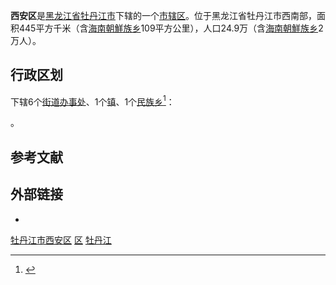 {{Infobox China County
| county = 西安区
| usedname = 
| nameorigin = 
| Photo = File:Mudanjiang Railway Station 01.jpg
| Photoname = 
| map =
| map_caption = 
| Pinyin =  Xī'ān Qū
| Belong = [[黑龙江省|黑龙江省]][[牡丹江市|牡丹江市]]
| Types = [[市辖区|市辖区]]
| admincode =  231005
| founded = 
| seat = 
| officerTitle = 
| officer = 
| officerTitle2 = 
| officer2 = 
| division = 8
| town = 
| township = 1
| subdistrict = 7
| dialect = 
| post code = 157000
| phone code = 453
| coordinate = 
| area = 434
| area land = 
| area water = 
| census yr = 
| pop = 23万人
| density =  
| GDP = 
| GDP_as_of = 
| GDPPC = 
| carlicense = 黑C
| web = www.mdjxa.gov.cn
| web_title = 西安区政府网
}}
'''西安区'''是[[黑龙江省|黑龙江省]][[牡丹江市|牡丹江市]]下辖的一个[[市辖区|市辖区]]。位于黑龙江省牡丹江市西南部，面积445平方千米（含[[海南朝鲜族乡|海南朝鮮族乡]]109平方公里），人口24.9万（含[[海南朝鲜族乡|海南朝鮮族乡]]2万人）。

== 行政区划 ==
{{PAGENAMEBASE}}下辖6个[[街道办事处|街道办事处]]、1个[[行政建制镇|镇]]、1个[[民族乡|民族乡]]<ref>{{PRC admin/ref sgc|23/10/05}}</ref>：

{{PRC admin/children|23/10/05}}。

== 参考文献 ==
{{Wikisource|国务院关于同意黑龙江省调整牡丹江市行政区划的批复}}
{{reflist}}

== 外部链接 ==
* {{Official website|http://www.mdjxa.gov.cn/|name=牡丹江市西安区人民政府}}

{{黑龙江省牡丹江市西安区行政区划}}
{{牡丹江市行政区划}}
{{黑龙江行政区划}}

[[Category:牡丹江市西安区|]]
[[Category:牡丹江区县市|区]]
[[Category:黑龙江市辖区|牡丹江]]